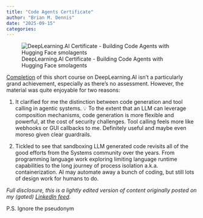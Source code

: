 ```yaml
---
title: "Code Agents Certificate"
author: "Brian M. Dennis"
date: "2025-09-15"
categories:
---
```


![DeepLearning.AI Certificate - Building Code Agents with Hugging Face
 smolagents](dlai_certificate.png)

[Completion](https://learn.deeplearning.ai/accomplishments/31a87f63-9159-41db-a498-f9ebb75756da?usp=sharing)
of this short course on DeepLearning.AI isn't a particularly grand
achievement, especially as there’s no assessment. However, the
material was quite enjoyable for two reasons:

1. It clarified for me the distinction between code generation and
tool calling in agentic systems. 💡 To the extent that an LLM can
leverage composition mechanisms, code generation is more flexible and
powerful, at the cost of security challenges. Tool calling feels more
like webhooks or GUI callbacks to me. Definitely useful and maybe even
moreso given clear guardrails.

2. Tickled to see that sandboxing LLM generated code revisits all of
the good efforts from the Systems community over the years. From
programming language work exploring limiting language runtime
capabilities to the long journey of process isolation
a.k.a. containerization. AI may automate away a bunch of coding, but
still lots of design work for humans to do.

_Full disclosure, this is a lightly edited version of content
originally posted on my (gated) [LinkedIn feed][1]._

P.S. Ignore the pseudonym

[1]: https://www.linkedin.com/in/crossjam/recent-activity/all/
